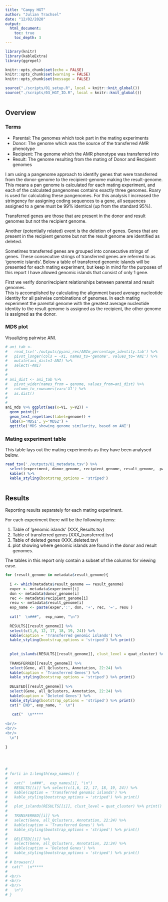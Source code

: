 ```yaml
---
title: "Campy HGT"
author: "Julian Trachsel"
date: "12/02/2020"
output:
  html_document:
    toc: true
    toc_depth: 3
---
```



```r
library(knitr)
library(kableExtra)
library(ggrepel)

knitr::opts_chunk$set(echo = FALSE)
knitr::opts_chunk$set(warning = FALSE)
knitr::opts_chunk$set(message = FALSE)

source("./scripts/01_setup.R", local = knitr::knit_global())
source("./scripts/03_HGT_ID.R", local = knitr::knit_global())



```

## Overview  
  
### Terms  
  
- Parental: The genomes which took part in the mating experiments  
- Donor: The genome which was the source of the transferred AMR phenotype  
- Recipient: The genome which the AMR phenotype was transferred into  
- Result: The genome resulting from the mating of Donor and Recipient genomes  
  
I am using a pangenome approach to identify genes that were transferred from the donor-genome to the recipient-genome making the result-genome.  This means a pan genome is calculated for each mating experiment, and each of the calculated pangenomes contains exactly three genomes.  Roary is used for calculating these pangenomes. For this analysis I increased the stringency for assigning coding sequences to a gene, all sequences assigned to a gene must be 99% identical (up from the standard 95%).  
  
  
Transferred genes are those that are present in the donor and result genomes but not the recipient genome.  

Another (potentially related) event is the deletion of genes.  Genes that are present in the recipient genome but not the result genome are identified as deleted.  


Sometimes transferred genes are grouped into consecutive strings of genes.  These consecutive strings of transferred genes are referred to as 'genomic islands'.  Below a table of transferred genomic islands will be presented for each mating experiment, but keep in mind for the purposes of this report I have allowed genomic islands that consist of only 1 gene.  




First we verify donor/recipient relationships between parental and result genomes.  
This is accomplished by calculating the alignment based average nucleotide identity for all pairwise combinations of genomes.  In each mating experiment the parental genome with the greatest average nucleotide identity to the result genome is assigned as the recipient, the other genome is assigned as the donor.  

### MDS plot  

Visualizing pairwise ANI.  

```r

# ani_tab <-
#   read_tsv('./outputs/pyani_res/ANIm_percentage_identity.tab') %>% 
#   pivot_longer(cols = -X1, names_to='genome', values_to='ANI') %>% 
#   mutate(ani_dist=1-ANI) %>%
#   select(-ANI)
# 
# 
# ani_dist <- ani_tab %>% 
#   pivot_wider(names_from = genome, values_from=ani_dist) %>% 
#   column_to_rownames(var='X1') %>%
#   as.dist()
# 
# 
ani_mds %>% ggplot(aes(x=V1, y=V2)) +
  geom_point()+
  geom_text_repel(aes(label=genome)) +
  labs(x='MDS1', y='MDS2') +
  ggtitle('MDS showing genome similarity, based on ANI')


```

### Mating experiment table   

This table lays out the mating experiments as they have been analysed below.  




```r

read_tsv('./outputs/01_metadata.tsv') %>%
  select(experiment, donor_genome, recipient_genome, result_genome, -pan_dir) %>% 
  kable() %>% 
  kable_styling(bootstrap_options = 'striped')



```

## Results  
  
Reporting results separately for each mating experiment.  
  
For each experiment there will be the following items:  
  
  1. Table of 'genomic islands' (XXX_Results.tsv)   
  2. Table of transferred genes  (XXX_transferred.tsv)
  3. Table of deleted genes  (XXX_deleted.tsv)
  4. plot showing where genomic islands are found in the donor and result genomes.  
  
  
The tables in this report only contain a subset of the columns for viewing ease.  


```r

for (result_genome in metadata$result_genome){
  
  i <- which(metadata$result_genome == result_genome)
  exper <- metadata$experiment[i]
  don <- metadata$donor_genome[i]
  rec <- metadata$recipient_genome[i]
  resu <- metadata$result_genome[i]
  exp_name <- paste(exper,':', don, '+', rec, '=', resu )
  
  cat("  \n###",  exp_name, "\n")
  
  RESULTS[[result_genome]] %>% 
  select(c(1,6, 12, 17, 18, 19, 24)) %>% 
  kable(caption = 'Transferred genomic islands') %>% 
  kable_styling(bootstrap_options = 'striped') %>% print()
    
    
  plot_islands(RESULTS[[result_genome]], clust_level = quat_cluster) %>% print()
  
  TRANSFERRED[[result_genome]] %>% 
  select(Gene, all_Qclusters, Annotation, 22:24) %>% 
  kable(caption = 'Transferred Genes') %>% 
  kable_styling(bootstrap_options = 'striped') %>% print()
    
  DELETED[[result_genome]] %>%
  select(Gene, all_Qclusters, Annotation, 22:24) %>% 
  kable(caption = 'Deleted Genes') %>% 
  kable_styling(bootstrap_options = 'striped') %>% print()
  cat(" END", exp_name, "  \n")
  
   cat("  \n*****  
  
<br/>  
<br/>  
<br/>  
  \n")
  
}




# 
# for(i in 1:length(exp_names)) {
#   
#   cat("  \n###",  exp_names[i], "\n")
#   RESULTS[[i]] %>% select(c(1,6, 12, 17, 18, 19, 24)) %>% 
#   kable(caption = 'Transferred genomic islands') %>% 
#   kable_styling(bootstrap_options = 'striped') %>% print()
# 
#   plot_islands(RESULTS[[i]], clust_level = quat_cluster) %>% print()
# 
#   TRANSFERRED[[i]] %>%
#   select(Gene, all_Qclusters, Annotation, 22:24) %>% 
#   kable(caption = 'Transferred Genes') %>% 
#   kable_styling(bootstrap_options = 'striped') %>% print()
# 
#   DELETED[[i]] %>%
#   select(Gene, all_Qclusters, Annotation, 22:24) %>% 
#   kable(caption = 'Deleted Genes') %>% 
#   kable_styling(bootstrap_options = 'striped') %>% print()
# 
# # browser()
#  cat("  \n*****  
#   
# <br/>  
# <br/>  
# <br/>  
#   \n")
# }
```